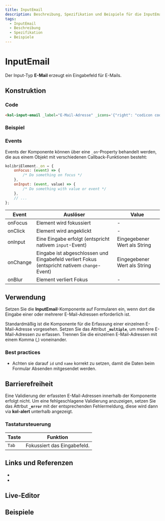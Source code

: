 ```yaml
---
title: InputEmail
description: Beschreibung, Spezifikation und Beispiele für die InputEmail-Komponente.
tags:
  - InputEmail
  - Beschreibung
  - Spezifikation
  - Beispiele
---
```



# InputEmail

Der Input-Typ **E-Mail** erzeugt ein Eingabefeld für E-Mails.

## Konstruktion

### Code

```html
<kol-input-email _label="E-Mail-Adresse" _icons='{"right": "codicon codicon-mail"}'></kol-input-email>
```

### Beispiel

<kol-input-email _label="E-Mail-Adresse" _icons='{"right": "codicon codicon-mail"}'></kol-input-email>

### Events

Events der Komponente können über eine `_on`-Property behandelt werden, die aus einem Objekt mit verschiedenen Callback-Funktionen besteht:

```js
kolibriElement._on = {
	onFocus: (event) => {
		/* Do something on focus */
	},
	onInput: (event, value) => {
		/* Do something with value or event */
	},
	// ...
};
```

| Event    | Auslöser                                                                                     | Value                        |
| -------- | -------------------------------------------------------------------------------------------- | ---------------------------- |
| onFocus  | Element wird fokussiert                                                                      | -                            |
| onClick  | Element wird angeklickt                                                                      | -                            |
| onInput  | Eine Eingabe erfolgt (entspricht nativem `input`-Event)                                      | Eingegebener Wert als String |
| onChange | Eingabe ist abgeschlossen und Eingabefeld verliert Fokus (entspricht nativem `change`-Event) | Eingegebener Wert als String |
| onBlur   | Element verliert Fokus                                                                       | -                            |

## Verwendung

Setzen Sie die **InputEmail**-Komponente auf Formularen ein, wenn dort die Eingabe einer oder mehrerer E-Mail-Adressen erforderlich ist.

Standardmäßig ist die Komponente für die Erfassung einer einzelnen E-Mail-Adresse vorgesehen. Setzen Sie das Attribut **`_multiple`**, um mehrere E-Mail-Adressen zu erfassen. Trennen Sie die einzelnen E-Mail-Adressen mit einem Komma (,) voneinander.

### Best practices

- Achten sie darauf `id` und `name` korrekt zu setzen, damit die Daten beim Formular Absenden mitgesendet werden.

## Barrierefreiheit

Eine Validierung der erfassten E-Mail-Adressen innerhalb der Komponente erfolgt nicht.
Um eine fehlgeschlagene Validierung anzuzeigen, setzen Sie das Attrbut **`_error`** mit der entsprechenden Fehlermeldung, diese wird dann via **kol-alert** unterhalb angezeigt.

### Tastatursteuerung

| Taste | Funktion                    |
| ----- | --------------------------- |
| `Tab` | Fokussiert das Eingabefeld. |

## Links und Referenzen

- <kol-link _href="https://medium.com/@gavyn/til-autofocus-inputs-are-an-accessibility-problem-32ced60c3109" _target="_blank"></kol-link>
- <kol-link _href="https://www.jotform.com/blog/html5-datalists-what-you-need-to-know-78024/" _target="_blank"></kol-link>

<Readme />

<ExampleLink component="input-email" />

## Live-Editor

<LiveEditorCompact component="input-email" />

## Beispiele

<Configurator component="input-email" sample="basic" />
